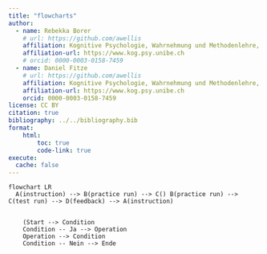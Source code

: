 ```yaml
---
title: "flowcharts"
author:
  - name: Rebekka Borer
    # url: https://github.com/awellis
    affiliation: Kognitive Psychologie, Wahrnehmung und Methodenlehre, Universität Bern 
    affiliation-url: https://www.kog.psy.unibe.ch
    # orcid: 0000-0003-0158-7459    
  - name: Daniel Fitze
    # url: https://github.com/awellis
    affiliation: Kognitive Psychologie, Wahrnehmung und Methodenlehre, Universität Bern 
    affiliation-url: https://www.kog.psy.unibe.ch
    orcid: 0000-0003-0158-7459  
license: CC BY
citation: true
bibliography: ../../bibliography.bib
format:
    html:
        toc: true
        code-link: true
execute: 
  cache: false
---
```


```mermaid
flowchart LR
  A(instruction) --> B(practice run) --> C() B(practice run) --> C(test run) --> D(feedback) --> A(instruction)
  

    (Start --> Condition
    Condition -- Ja --> Operation
    Operation --> Condition
    Condition -- Nein --> Ende

```
